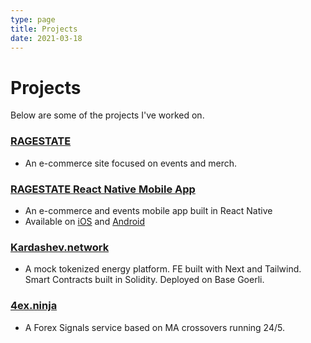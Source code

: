 ```yaml
---
type: page
title: Projects
date: 2021-03-18
---
```


# Projects

Below are some of the projects I've worked on.

### [RAGESTATE](https://www.ragestate.com/)

- An e-commerce site focused on events and merch.

### [RAGESTATE React Native Mobile App](https://apps.apple.com/us/app/ragestate/id6449474339)

- An e-commerce and events mobile app built in React Native
- Available on [iOS](https://apps.apple.com/us/app/ragestate/id6449474339) and [Android](https://play.google.com/store/apps/details?id=com.tyrelle.ragestate&pcampaignid=web_share)

### [Kardashev.network](https://www.kardashev.network/)

- A mock tokenized energy platform. FE built with Next and Tailwind. Smart Contracts built in Solidity. Deployed on Base Goerli.

### [4ex.ninja](https://www.4ex.ninja)

- A Forex Signals service based on MA crossovers running 24/5.
